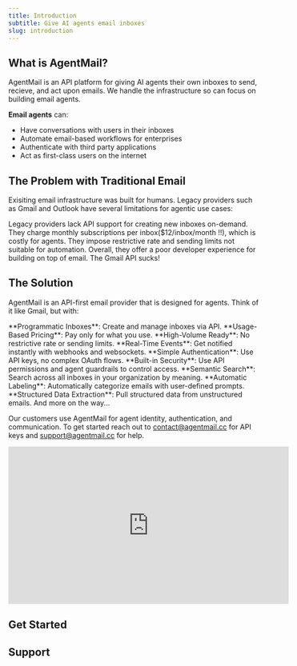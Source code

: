 ```yaml
---
title: Introduction
subtitle: Give AI agents email inboxes
slug: introduction
---
```


## What is AgentMail?

AgentMail is an API platform for giving AI agents their own inboxes to send, recieve, and act upon emails. We handle the infrastructure so can focus on building email agents.

**Email agents** can:

- Have conversations with users in their inboxes
- Automate email-based workflows for enterprises
- Authenticate with third party applications
- Act as first-class users on the internet

## The Problem with Traditional Email

Exisiting email infrastructure was built for humans. Legacy providers such as Gmail and Outlook have several limitations for agentic use cases:

<CardGroup>
  <Card title="No API for Inboxes" icon="fa-solid fa-link-slash">
    Legacy providers lack API support for creating new inboxes on-demand.
  </Card>
  <Card title="Per-Inbox Pricing" icon="fa-solid fa-dollar-sign">
    They charge monthly subscriptions per inbox($12/inbox/month !!), which is
    costly for agents.
  </Card>
  <Card title="Restrictive Limits" icon="fa-solid fa-ban">
    They impose restrictive rate and sending limits not suitable for automation.
  </Card>
  <Card title="Poor DX" icon="fa-solid fa-face-frown">
    Overall, they offer a poor developer experience for building on top of
    email. The Gmail API sucks!
  </Card>
</CardGroup>

## The Solution

AgentMail is an API-first email provider that is designed for agents. Think of it like Gmail, but with:

<Steps>
  <Step title="API-First Infrastructure">
    <Callout icon="fa-solid fa-laptop-code">
      **Programmatic Inboxes**: Create and manage inboxes via API.
    </Callout>
    <Callout icon="fa-solid fa-money-bill-wave">
      **Usage-Based Pricing**: Pay only for what you use.
    </Callout>
    <Callout icon="fa-solid fa-unlock">
      **High-Volume Ready**: No restrictive rate or sending limits.
    </Callout>
    <Callout icon="fa-solid fa-bolt">
      **Real-Time Events**: Get notified instantly with webhooks and websockets.
    </Callout>
    <Callout icon="fa-solid fa-key">
      **Simple Authentication**: Use API keys, no complex OAuth flows.
    </Callout>
  </Step>
  <Step title="AI-Native Features">
    <Callout icon="fa-solid fa-shield-halved">
      **Built-in Security**: Use API permissions and agent guardrails to control
      access.
    </Callout>
    <Callout icon="fa-solid fa-magnifying-glass">
      **Semantic Search**: Search across all inboxes in your organization by
      meaning.
    </Callout>
    <Callout icon="fa-solid fa-tags">
      **Automatic Labeling**: Automatically categorize emails with user-defined
      prompts.
    </Callout>
    <Callout icon="fa-solid fa-file-invoice">
      **Structured Data Extraction**: Pull structured data from unstructured
      emails.
    </Callout>
    <Callout icon="fa-solid fa-ellipsis-h">And more on the way...</Callout>
  </Step>
</Steps>

Our customers use AgentMail for agent identity, authentication, and communication. To get started reach out to [contact@agentmail.cc](mailto:contact@agentmail.cc) for API keys and [support@agentmail.cc](mailto:support@agentmail.cc) for help.

<iframe
  width="560"
  height="315"
  src="https://www.youtube.com/embed/1V7BISeFUTM?si=4asiGnuV4O81nu5B"
  title="YouTube video player"
  frameborder="0"
  allow="accelerometer; autoplay; clipboard-write; encrypted-media; gyroscope; picture-in-picture; web-share"
  referrerpolicy="strict-origin-when-cross-origin"
  allowfullscreen
></iframe>

## Get Started

<CardGroup>
  <Card title="Quickstart" icon="fa-solid fa-book" href="/quickstart" />
  <Card title="API Reference" icon="fa-solid fa-code" href="/api-reference" />
</CardGroup>

## Support

<CardGroup>
  <Card
    title="Discord"
    icon="brands discord"
    href="https://discord.gg/hTYatWYWBc"
  />
  <Card
    title="Email"
    icon="fa-solid fa-envelope"
    href="mailto:support@agentmail.cc"
  />
</CardGroup>
